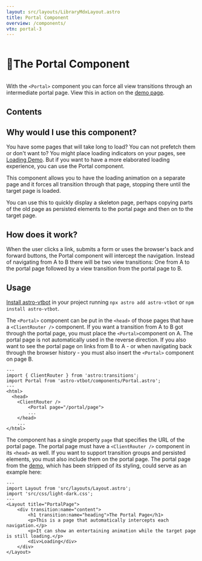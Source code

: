 ```yaml
---
layout: src/layouts/LibraryMdxLayout.astro
title: Portal Component
overview: /components/
vtn: portal-3
---
```


<h1 style="display: inline-block; view-transition-name: portal-1"><span style="display:inline-block; view-transition-name:portal-2">🚪</span>The Portal Component</h1>

With the `<Portal>` component you can force all view transitions through an intermediate portal page. View this in action on the <a href="/portal/one/" data-astro-reload>demo page</a>.

## Contents

## Why would I use this component?

You have some pages that will take long to load? You can not prefetch them or don't want to? You might place loading indicators on your pages, see [Loading Demo](https://events-3bg.pages.dev/loading/one/). But if you want to have a more elaborated loading experience, you can use the Portal component.

This component allows you to have the loading animation on a separate page and it forces all transition through that page, stopping there until the target page is loaded.

You can use this to quickly display a skeleton page, perhaps copying parts of the old page as persisted elements to the portal page and then on to the target page.

## How does it work?

When the user clicks a link, submits a form or uses the browser's back and forward buttons, the Portal component will intercept the navigation. Instead of navigating from A to B there will be two view transitions: One from A to the portal page followed by a view transition from the portal page to B.

## Usage

[Install astro-vtbot](../Installation/) in your project running `npx astro add astro-vtbot` or `npm install astro-vtbot`.

The `<Portal>` component can be put in the `<head>` of those pages that have a `<ClientRouter />` component. If you want a transition from A to B got through the portal page, you must place the `<Portal>`component on A. The portal page is not automatically used in the reverse direction. If you also want to see the portal page on links from B to A - or when navigating back through the browser history - you must also insert the `<Portal>` component on page B.

```astro title="MyLayout.astro"
---
import { ClientRouter } from 'astro:transitions';
import Portal from 'astro-vtbot/components/Portal.astro';
---
<html>
  <head>
    <ClientRouter />
		<Portal page="/portal/page">
		...
	</head>
	...
</html>
```
The component has a single property `page` that specifies the URL of the portal page. The portal page must have a `<ClientRouter />` component in its `<head>` as well. If you want to support transition groups and persisted elements, you must also include them on the portal page. The portal page from the [demo](/portal/one/), which has been stripped of its styling, could serve as an example here:

```astro title="/portal/page.astro"
---
import Layout from 'src/layouts/Layout.astro';
import 'src/css/light-dark.css';
---
<Layout title="PortalPage">
	<div transition:name="content">
		<h1 transition:name="heading">The Portal Page</h1>
		<p>This is a page that automatically intercepts each navigation.</p>
		<p>It can show an entertaining animation while the target page is still loading.</p>
		<div>Loading</div>
	</div>
</Layout>
```
